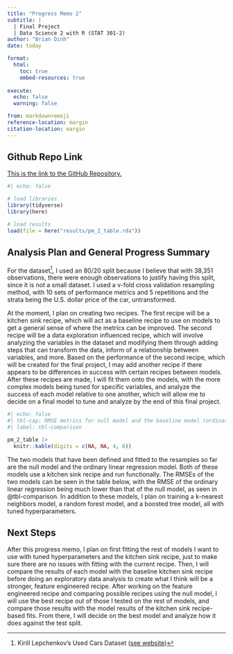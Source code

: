```yaml
---
title: "Progress Memo 2"
subtitle: |
  | Final Project 
  | Data Science 2 with R (STAT 301-2)
author: "Brian Dinh"
date: today

format:
  html:
    toc: true
    embed-resources: true
    
execute:
  echo: false
  warning: false

from: markdown+emoji 
reference-location: margin
citation-location: margin
---
```


::: {.callout-tip icon=false}

## Github Repo Link

[This is the link to the GitHub Repository.](https://github.com/stat301-2-2024-winter/final-project-2-BrianDinh26.git)

:::

```r
#| echo: false

# load libraries
library(tidyverse)
library(here)

# load results
load(file = here("results/pm_2_table.rda"))
```



## Analysis Plan and General Progress Summary
  For the dataset^[Kirill Lepchenkov's Used Cars Dataset ([see website](https://www.kaggle.com/datasets/lepchenkov/usedcarscatalog/data))], I used an 80/20 split because I believe that with 38,351 observations, there were enough observations to justify having this split, since it is not a small dataset. I used a v-fold cross validation resampling method, with 10 sets of performance metrics and 5 repetitions and the strata being the U.S. dollar price of the car, untransformed. 
  
  At the moment, I plan on creating two recipes. The first recipe will be a kitchen sink recipe, which will act as a baseline recipe to use on models to get a general sense of where the metrics can be improved. The second recipe will be a data exploration influenced recipe, which will involve analyzing the variables in the dataset and modifying them through adding steps that can transform the data, inform of a relationship between variables, and more. Based on the performance of the second recipe, which will be created for the final project, I may add another recipe if there appears to be differences in success with certain recipes between models. After these recipes are made, I will fit them onto the models, with the more complex models being tuned for specific variables, and analyze the success of each model relative to one another, which will allow me to decide on a final model to tune and analyze by the end of this final project.
  
```r
#| echo: false
#| tbl-cap: RMSE metrics for null model and the baseline model (ordinary linear regression).
#| label: tbl-comparison

pm_2_table |> 
  knitr::kable(digits = c(NA, NA, 4, 6))
```

  The two models that have been defined and fitted to the resamples so far are the null model and the ordinary linear regression model. Both of these models use a kitchen sink recipe and run functionally. The RMSEs of the two models can be seen in the table below, with the RMSE of the ordinary linear regression being much lower than that of the null model, as seen in @tbl-comparison. In addition to these models, I plan on training a k-nearest neighbors model, a random forest model, and a boosted tree model, all with tuned hyperparameters.


## Next Steps
After this progress memo, I plan on first fitting the rest of models I want to use with tuned hyperparameters and the kitchen sink recipe, just to make sure there are no issues with fitting with the current recipe. Then, I will compare the results of each model with the baseline kitchen sink recipe before doing an exploratory data analysis to create what I think will be a stronger, feature engineered recipe. After working on the feature engineered recipe and comparing possible recipes using the null model, I will use the best recipe out of those I tested on the rest of models, and compare those results with the model results of the kitchen sink recipe-based fits. From there, I will decide on the best model and analyze how it does against the test split.
